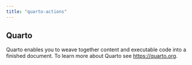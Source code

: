 ```yaml
---
title: "quarto-actions"
---
```


## Quarto

Quarto enables you to weave together content and executable code into a finished document. To learn more about Quarto see <https://quarto.org>.

